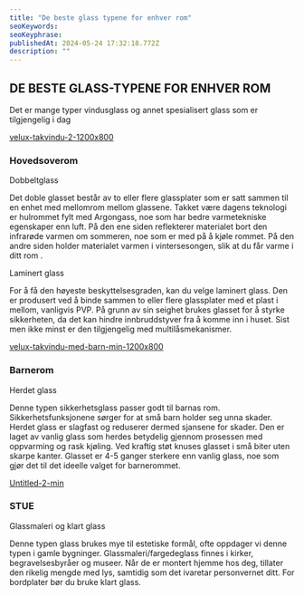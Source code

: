```yaml
---
title: "De beste glass typene for enhver rom"
seoKeywords:
seoKeyphrase:
publishedAt: 2024-05-24 17:32:18.772Z
description: ""
---
```


## DE BESTE GLASS-TYPENE FOR ENHVER ROM

Det er mange typer vindusglass og annet spesialisert glass som er tilgjengelig i dag

[velux-takvindu-2-1200x800](https://cdn.sanity.io/images/csbn9wp4/transformed-data/022a132cac1f565f7bbaf7ee6dee3e0887052956-1200x800.jpg)

### Hovedsoverom

Dobbeltglass

Det doble glasset består av to eller flere glassplater som er satt sammen til en enhet med mellomrom mellom glassene. Takket være dagens teknologi er hulrommet fylt med Argongass, noe som har bedre varmetekniske egenskaper enn luft. På den ene siden reflekterer materialet bort den infrarøde varmen om sommeren, noe som er med på å kjøle rommet. På den andre siden holder materialet varmen i vintersesongen, slik at du får varme i ditt rom .

Laminert glass

For å få den høyeste beskyttelsesgraden, kan du velge laminert glass. Den er produsert ved å binde sammen to eller flere glassplater med et plast i mellom, vanligvis PVP. På grunn av sin seighet brukes glasset for å styrke sikkerheten, da det kan hindre innbruddstyver fra å komme inn i huset. Sist men ikke minst er den tilgjengelig med multilåsmekanismer.

[velux-takvindu-med-barn-min-1200x800](https://cdn.sanity.io/images/csbn9wp4/transformed-data/e8432a5e6b63090d5ca23e653a560fd7b03b559b-1200x800.jpg)

### Barnerom

Herdet glass

Denne typen sikkerhetsglass passer godt til barnas rom. Sikkerhetsfunksjonene sørger for at små barn holder seg unna skader. Herdet glass er slagfast og reduserer dermed sjansene for skader. Den er laget av vanlig glass som herdes betydelig gjennom prosessen med oppvarming og rask kjøling. Ved kraftig støt knuses glasset i små biter uten skarpe kanter. Glasset er 4-5 ganger sterkere enn vanlig glass, noe som gjør det til det ideelle valget for barnerommet.

[Untitled-2-min](https://cdn.sanity.io/images/csbn9wp4/transformed-data/40216352db72f1784776da565ecdee0aafc8de01-1169x779.png)

### STUE

Glassmaleri og klart glass

Denne typen glass brukes mye til estetiske formål, ofte oppdager vi denne typen i gamle bygninger. Glassmaleri/fargedeglass finnes i kirker, begravelsesbyråer og museer. Når de er montert hjemme hos deg, tillater den rikelig mengde med lys, samtidig som det ivaretar personvernet ditt. For bordplater bør du bruke klart glass.
